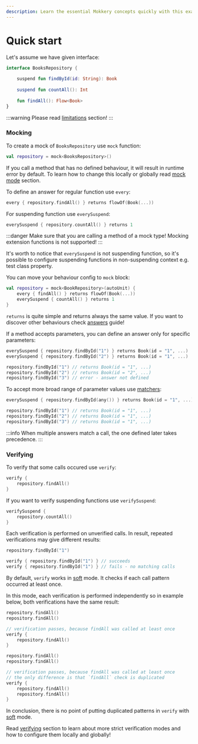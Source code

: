 ```yaml
---
description: Learn the essential Mokkery concepts quickly with this example-based introduction!
---
```

# Quick start

Let's assume we have given interface:

```kotlin
interface BooksRepository {
    
    suspend fun findById(id: String): Book
    
    suspend fun countAll(): Int
    
    fun findAll(): Flow<Book>
}
```

:::warning
Please read [limitations](../docs/Limitations) section!
:::


### Mocking

To create a mock of `BooksRepository` use `mock` function:

```kotlin
val repository = mock<BooksRepository>()
```
If you call a method that has no defined behaviour, it will result in runtime error by default. To learn how to change this locally or globally read [mock mode](../docs/Guides/Mocking#mock-modes) section.

To define an answer for regular function use `every`:
```kotlin
every { repository.findAll() } returns flowOf(Book(...))
```

For suspending function use `everySuspend`:
```kotlin
everySuspend { repository.countAll() } returns 1
```
:::danger
Make sure that you are calling a method of a mock type! Mocking extension functions is not supported!
:::

It's worth to notice that `everySuspend` is not suspending function, so it's possible to configure suspending functions in non-suspending context e.g. test class property.

You can move your behaviour config to `mock` block:

```kotlin
val repository = mock<BookRepository>(autoUnit) {
    every { findAll() } returns flowOf(Book(...))
    everySuspend { countAll() } returns 1
}
```

`returns` is quite simple and returns always the same value. If you want to discover other behaviours check [answers](../docs/Guides/Answers) guide!

If a method accepts parameters, you can define an answer only for specific parameters:
```kotlin
everySuspend { repository.findById("1") } returns Book(id = "1", ...)
everySuspend { repository.findById("2") } returns Book(id = "1", ...)

repository.findById("1") // returns Book(id = "1", ...)
repository.findById("2") // returns Book(id = "2", ...)
repository.findById("3") // error - answer not defined
```

To accept more broad range of parameter values use [matchers](../docs/Guides/Matchers):
```kotlin
everySuspend { repository.findById(any()) } returns Book(id = "1", ...)

repository.findById("1") // returns Book(id = "1", ...)
repository.findById("2") // returns Book(id = "1", ...)
repository.findById("3") // returns Book(id = "1", ...)
```

:::info
When multiple answers match a call, the one defined later takes precedence.
:::

### Verifying

To verify that some calls occured use `verify`:
```kotlin
verify {
    repository.findAll()
}
```

If you want to verify suspending functions use `verifySuspend`:
```kotlin
verifySuspend {
    repository.countAll()
}
```

Each verification is performed on unverified calls. In result, repeated verifications may give different results:

```kotlin
repository.findById("1")

verify { repository.findById("1") } // succeeds
verify { repository.findById("1") } // fails - no matching calls
```

By default, `verify` works in [soft](../docs/Guides/Verifying#soft-modes-family) mode. It checks if each call pattern occurred at least once.

In this mode, each verification is performed independently so in example below, both verifications have the same result:

```kotlin
repository.findAll()
repository.findAll()

// verification passes, because findAll was called at least once
verify {
    repository.findAll()
}
```
```kotlin
repository.findAll()
repository.findAll()

// verification passes, because findAll was called at least once
// the only difference is that `findAll` check is duplicated
verify {
    repository.findAll()
    repository.findAll()
}
```

In conclusion, there is no point of putting duplicated patterns in `verify` with [soft](../docs/Guides/Verifying#soft-modes-family) mode.

Read [verifying](../docs/Guides/Verifying) section to learn about more strict verification modes and how to configure them locally and globally!